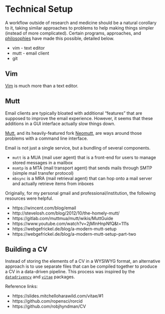 # Technical Setup {#setup}

A workflow outside of research and medicine should be a natural corollary to it, taking similar approaches to problems to help making things simpler (instead of more complicated). Certain programs, approaches, and [philosophies](https://suckless.org/philosophy/) have made this possible, detailed below.

- vim - text editor
- mutt - email client
- git

## Vim

[Vim](https://www.vim.org/) is much more than a text editor. 

## Mutt

Email clients are typically bloated with additional "features" that are supposed to improve the email experience. However, it seems that these additions in a GUI interface actually slow things down. 

[Mutt](http://www.mutt.org/), and its heavily-featured fork [Neomutt](https://neomutt.org/about.html), are ways around those problems with a command line interface. 

Email is not just a single service, but a bundling of several components. 

- `mutt` is a MUA (mail user agent) that is a front-end for users to manage stored messages in a mailbox
- `msmtp` is a MTA (mail transport agent) that sends mails through SMTP (simple mail transfer protocol)
- `mbsync` is a MRA (mail retrieval agent) that can hop onto a mail server and actually retrieve items from inboxes

Originally, for my personal gmail and professional/institution, the following resources were helpful.

- https://wincent.com/blog/email
- http://stevelosh.com/blog/2012/10/the-homely-mutt/
- https://gitlab.com/muttmua/mutt/wikis/MuttGuide
- https://www.youtube.com/watch?v=2jMInHnpNfQ&t=111s
- https://webgefrickel.de/blog/a-modern-mutt-setup
- https://webgefrickel.de/blog/a-modern-mutt-setup-part-two

## Building a CV

Instead of storing the elements of a CV in a WYSIWYG format, an alternative approach is to use separate files that can be compiled together to produce a CV in a data-driven pipeline. This process was inspired by the [`datadrivencv`](http://nickstrayer.me/datadrivencv/index.html) and [`vitae`](https://pkg.mitchelloharawild.com/vitae/index.html) packages.

Reference links:

- https://slides.mitchelloharawild.com/vitae/#1
- https://github.com/ropensci/rorcid
- https://github.com/robjhyndman/CV
